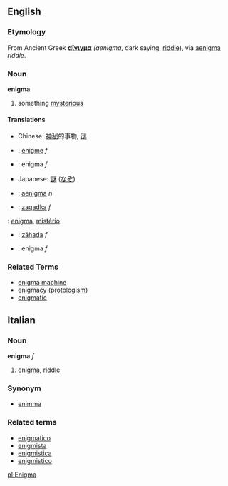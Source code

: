==English==
=== Etymology ===
From Ancient Greek '''[[αἴνιγμα]]''' ''(aenigma,'' dark saying, [[riddle]]), via {{L.}} [[aenigma]] ''riddle''.

===Noun===
'''enigma'''
# something [[mysterious]]

====Translations====
*Chinese: [[神秘]]的事物, [[谜]]
*{{fr}}: [[énigme]] ''f''
*{{it}}: enigma ''f''
*Japanese: [[謎]] ([[なぞ]])
*{{la}}: [[aenigma]] ''n''
*{{pl}}: [[zagadka#Polish|zagadka]] ''f''
{{pt}}: [[enigma]], [[mistério]]
*{{sk}}: [[záhada#Slovak|záhada]] ''f''
*{{es}}: enigma ''f''

===Related Terms===
*[[enigma machine]]
*[[enigmacy]] ([[protologism]])
*[[enigmatic]]

==Italian==
===Noun===
'''enigma''' ''f''

# enigma, [[riddle]]

===Synonym===
*[[enimma]]

===Related terms===
*[[enigmatico]]
*[[enigmista]]
*[[enigmistica]]
*[[enigmistico]]

[[pl:Enigma]]